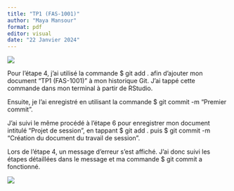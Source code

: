 ```yaml
---
title: "TP1 (FAS-1001)"
author: "Maya Mansour"
format: pdf
editor: visual
date: "22 Janvier 2024"
---
```


![](images/Screenshot TP1.png)

Pour l'étape 4, j'ai utilisé la commande \$ git add . afin d'ajouter mon document "TP1 (FAS-1001)" à mon historique Git. J'ai tappé cette commande dans mon terminal à partir de RStudio.

Ensuite, je l'ai enregistré en utilisant la commande \$ git commit -m "Premier commit".

J'ai suivi le même procédé à l'étape 6 pour enregistrer mon document intitulé "Projet de session", en tappant \$ git add . puis \$ git commit -m "Création du document du travail de session".

Lors de l'étape 4, un message d'erreur s'est affiché. J'ai donc suivi les étapes détaillées dans le message et ma commande \$ git commit a fonctionné.

![](images/Screenshot (107).png)
